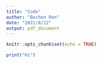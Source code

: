 ---
title: "Code"
author: "Bochen Ren"
date: "2021/8/12"
output: pdf_document
---

```{r setup, include=FALSE}
knitr::opts_chunk$set(echo = TRUE)
```

```{r, include=FALSE}
print("Hi")
```

```{r code = readLines(knitr::purl("~/Desktop/504 Applications of DSS/Assignment/Data C/PartC_code.Rmd", documentation = 1)), echo = T, eval = F, include=TRUE}
```